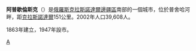 {{Coord|44|28|N|39|44|E|display=title}}
'''阿普歇倫斯克'''（{{lang-ru|Апшеро́нск}}）是[[俄羅斯|俄羅斯]][[克拉斯諾達爾邊疆區|克拉斯諾達爾邊疆區]]南部的一個城市，位於普舍哈河畔，距[[克拉斯諾達爾|克拉斯諾達爾]]151公里。2002年人口39,608人。

1863年建立，1947年設市。

{{克拉斯諾達爾邊疆區城市}}

[[Category:克拉斯諾達爾邊疆區城市|А]]
